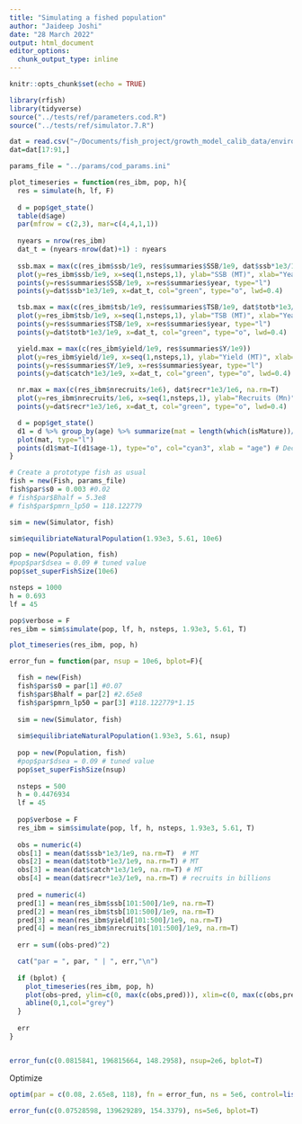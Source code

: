 ```yaml
---
title: "Simulating a fished population"
author: "Jaideep Joshi"
date: "28 March 2022"
output: html_document
editor_options:
  chunk_output_type: inline
---
```


```r
knitr::opts_chunk$set(echo = TRUE)
```

```r
library(rfish)
library(tidyverse)
source("../tests/ref/parameters.cod.R")
source("../tests/ref/simulator.7.R")
```

```r
dat = read.csv("~/Documents/fish_project/growth_model_calib_data/environmental.csv")
dat=dat[17:91,]
```

```r
params_file = "../params/cod_params.ini"
```


```r
plot_timeseries = function(res_ibm, pop, h){
  res = simulate(h, lf, F)
  
  d = pop$get_state()
  table(d$age)
  par(mfrow = c(2,3), mar=c(4,4,1,1))
  
  nyears = nrow(res_ibm)
  dat_t = (nyears-nrow(dat)+1) : nyears
    
  ssb.max = max(c(res_ibm$ssb/1e9, res$summaries$SSB/1e9, dat$ssb*1e3/1e9), na.rm = T)
  plot(y=res_ibm$ssb/1e9, x=seq(1,nsteps,1), ylab="SSB (MT)", xlab="Year", col="cyan3", type="l", ylim=c(0,ssb.max))
  points(y=res$summaries$SSB/1e9, x=res$summaries$year, type="l")
  points(y=dat$ssb*1e3/1e9, x=dat_t, col="green", type="o", lwd=0.4)

  tsb.max = max(c(res_ibm$tsb/1e9, res$summaries$TSB/1e9, dat$totb*1e3/1e9), na.rm=T)
  plot(y=res_ibm$tsb/1e9, x=seq(1,nsteps,1), ylab="TSB (MT)", xlab="Year", col="cyan3", type="l", ylim=c(0,tsb.max))
  points(y=res$summaries$TSB/1e9, x=res$summaries$year, type="l")
  points(y=dat$totb*1e3/1e9, x=dat_t, col="green", type="o", lwd=0.4)

  yield.max = max(c(res_ibm$yield/1e9, res$summaries$Y/1e9))
  plot(y=res_ibm$yield/1e9, x=seq(1,nsteps,1), ylab="Yield (MT)", xlab="Year", col="cyan3", type="l", ylim=c(0,yield.max))
  points(y=res$summaries$Y/1e9, x=res$summaries$year, type="l")
  points(y=dat$catch*1e3/1e9, x=dat_t, col="green", type="o", lwd=0.4)

  nr.max = max(c(res_ibm$nrecruits/1e6), dat$recr*1e3/1e6, na.rm=T)
  plot(y=res_ibm$nrecruits/1e6, x=seq(1,nsteps,1), ylab="Recruits (Mn)", xlab="Year", col="cyan3", type="l", ylim=c(0,nr.max))
  points(y=dat$recr*1e3/1e6, x=dat_t, col="green", type="o", lwd=0.4)

  d = pop$get_state()
  d1 = d %>% group_by(age) %>% summarize(mat = length(which(isMature))/length(isMature))
  plot(mat, type="l")
  points(d1$mat~I(d1$age-1), type="o", col="cyan3", xlab = "age") # Decrement age to get the right maturation prob (see note above)
}

```

```r
# Create a prototype fish as usual
fish = new(Fish, params_file)
fish$par$s0 = 0.003 #0.02
# fish$par$Bhalf = 5.3e8
# fish$par$pmrn_lp50 = 118.122779

sim = new(Simulator, fish)

sim$equilibriateNaturalPopulation(1.93e3, 5.61, 10e6)

pop = new(Population, fish)
#pop$par$dsea = 0.09 # tuned value
pop$set_superFishSize(10e6)

nsteps = 1000
h = 0.693
lf = 45

pop$verbose = F
res_ibm = sim$simulate(pop, lf, h, nsteps, 1.93e3, 5.61, T)

plot_timeseries(res_ibm, pop, h)
```

```r
error_fun = function(par, nsup = 10e6, bplot=F){

  fish = new(Fish)
  fish$par$s0 = par[1] #0.07
  fish$par$Bhalf = par[2] #2.65e8
  fish$par$pmrn_lp50 = par[3] #118.122779*1.15
  
  sim = new(Simulator, fish)
  
  sim$equilibriateNaturalPopulation(1.93e3, 5.61, nsup)
  
  pop = new(Population, fish)
  #pop$par$dsea = 0.09 # tuned value
  pop$set_superFishSize(nsup)
  
  nsteps = 500
  h = 0.4476934
  lf = 45
  
  pop$verbose = F
  res_ibm = sim$simulate(pop, lf, h, nsteps, 1.93e3, 5.61, T)
  
  obs = numeric(4)
  obs[1] = mean(dat$ssb*1e3/1e9, na.rm=T)  # MT
  obs[2] = mean(dat$totb*1e3/1e9, na.rm=T) # MT
  obs[3] = mean(dat$catch*1e3/1e9, na.rm=T) # MT
  obs[4] = mean(dat$recr*1e3/1e9, na.rm=T) # recruits in billions
  
  pred = numeric(4)
  pred[1] = mean(res_ibm$ssb[101:500]/1e9, na.rm=T)
  pred[2] = mean(res_ibm$tsb[101:500]/1e9, na.rm=T)
  pred[3] = mean(res_ibm$yield[101:500]/1e9, na.rm=T)
  pred[4] = mean(res_ibm$nrecruits[101:500]/1e9, na.rm=T)
  
  err = sum((obs-pred)^2)

  cat("par = ", par, " | ", err,"\n")
  
  if (bplot) {
    plot_timeseries(res_ibm, pop, h)
    plot(obs~pred, ylim=c(0, max(c(obs,pred))), xlim=c(0, max(c(obs,pred))) )
    abline(0,1,col="grey")
  }
  
  err
}


error_fun(c(0.0815841, 196815664, 148.2958), nsup=2e6, bplot=T)
```

Optimize

```r
optim(par = c(0.08, 2.65e8, 118), fn = error_fun, ns = 5e6, control=list(parscale=c(0.05, 2.65e8, 118)))
```

```r
error_fun(c(0.07528598, 139629289, 154.3379), ns=5e6, bplot=T)
```


